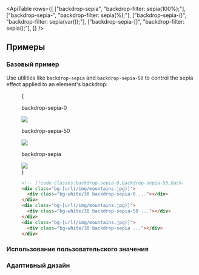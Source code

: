 

<ApiTable
  rows={[
    ["backdrop-sepia", "backdrop-filter: sepia(100%);"],
    ["backdrop-sepia-<number>", "backdrop-filter: sepia(<number>%);"],
    ["backdrop-sepia-(<custom-property>)", "backdrop-filter: sepia(var(<custom-property>));"],
    ["backdrop-sepia-[<value>]", "backdrop-filter: sepia(<value>);"],
  ]}
/>

## Примеры

### Базовый пример

Use utilities like `backdrop-sepia` and `backdrop-sepia-50` to control the sepia effect applied to an element's backdrop:

<Figure>

<Example padding={false}>
  {
    <div className="flex scroll-p-8 justify-start overflow-scroll sm:block sm:overflow-visible">
      <div className="flex shrink-0 items-center justify-around gap-6 p-8 font-mono font-bold sm:gap-4">
        <div className="flex shrink-0 flex-col items-center">
          <p className="mb-3 text-center font-mono text-sm font-medium text-gray-500 dark:text-gray-400">
            backdrop-sepia-0
          </p>
          <div className="relative">
            <div className="absolute inset-6 size-20 bg-white/30 backdrop-sepia-0"></div>
            <img
              className="size-32 rounded-lg object-cover shadow-xl"
              src="https://images.unsplash.com/photo-1554629947-334ff61d85dc?ixid=MnwxMjA3fDB8MHxwaG90by1wYWdlfHx8fGVufDB8fHx8&ixlib=rb-1.2.1&auto=format&fit=crop&w=1000&h=1000&q=90"
            />
            <div className="absolute inset-0 rounded-lg ring-1 ring-black/10 ring-inset"></div>
          </div>
        </div>
        <div className="flex shrink-0 flex-col items-center">
          <p className="mb-3 text-center font-mono text-sm font-medium text-gray-500 dark:text-gray-400">
            backdrop-sepia-50
          </p>
          <div className="relative">
            <div className="absolute inset-6 size-20 bg-white/30 backdrop-sepia-50"></div>
            <img
              className="size-32 rounded-lg object-cover shadow-xl"
              src="https://images.unsplash.com/photo-1554629947-334ff61d85dc?ixid=MnwxMjA3fDB8MHxwaG90by1wYWdlfHx8fGVufDB8fHx8&ixlib=rb-1.2.1&auto=format&fit=crop&w=1000&h=1000&q=90"
            />
            <div className="absolute inset-0 rounded-lg ring-1 ring-black/10 ring-inset"></div>
          </div>
        </div>
        <div className="flex shrink-0 flex-col items-center">
          <p className="mb-3 text-center font-mono text-sm font-medium text-gray-500 dark:text-gray-400">
            backdrop-sepia
          </p>
          <div className="relative">
            <div className="absolute inset-6 size-20 bg-white/30 backdrop-sepia"></div>
            <img
              className="size-32 rounded-lg object-cover shadow-xl"
              src="https://images.unsplash.com/photo-1554629947-334ff61d85dc?ixid=MnwxMjA3fDB8MHxwaG90by1wYWdlfHx8fGVufDB8fHx8&ixlib=rb-1.2.1&auto=format&fit=crop&w=1000&h=1000&q=90"
            />
            <div className="absolute inset-0 rounded-lg ring-1 ring-black/10 ring-inset"></div>
          </div>
        </div>
      </div>
    </div>
  }
</Example>

```html
<!-- [!code classes:backdrop-sepia-0,backdrop-sepia-50,backdrop-sepia] -->
<div class="bg-[url(/img/mountains.jpg)]">
  <div class="bg-white/30 backdrop-sepia-0 ..."></div>
</div>
<div class="bg-[url(/img/mountains.jpg)]">
  <div class="bg-white/30 backdrop-sepia-50 ..."></div>
</div>
<div class="bg-[url(/img/mountains.jpg)]">
  <div class="bg-white/30 backdrop-sepia ..."></div>
</div>
```

</Figure>

### Использование пользовательского значения

<UsingACustomValue utility="backdrop-sepia" value=".25" name="backdrop sepia" />

### Адаптивный дизайн

<ResponsiveDesign property="backdrop-filter: sepia()" defaultClass="backdrop-sepia" featuredClass="backdrop-sepia-0" />
